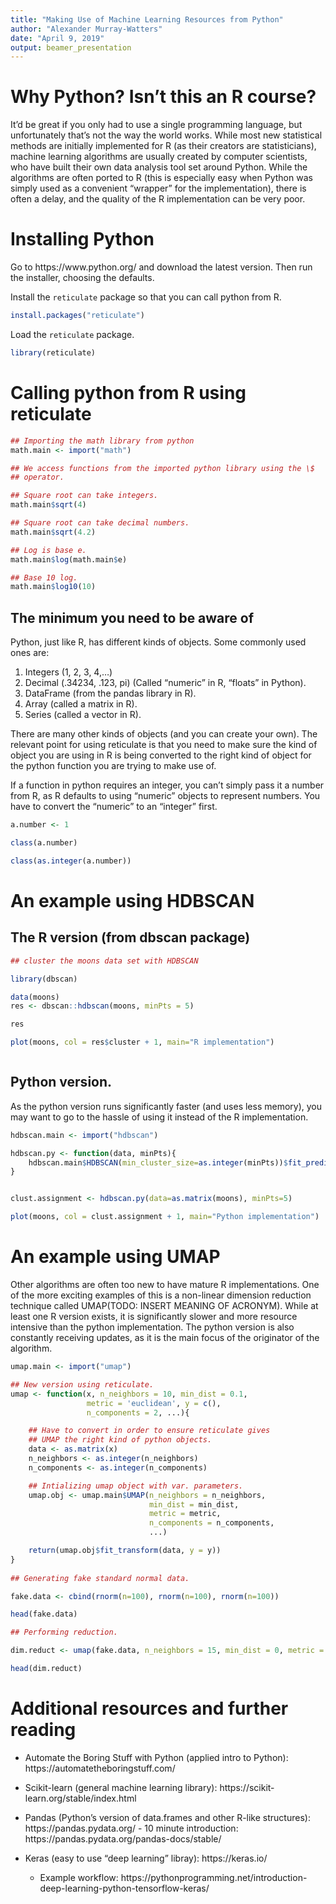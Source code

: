 ```yaml
---
title: "Making Use of Machine Learning Resources from Python"
author: "Alexander Murray-Watters"
date: "April 9, 2019"
output: beamer_presentation
---
```


# Why Python? Isn't this an R course?

It'd be great if you only had to use a single programming language,
but unfortunately that's not the way the world works. While most new
statistical methods are initially implemented for R (as their creators
are statisticians), machine learning algorithms are usually created by
computer scientists, who have built their own data analysis tool set
around Python. While the algorithms are often ported to R (this is
especially easy when Python was simply used as a convenient "wrapper"
for the implementation), there is often a delay, and the quality of
the R implementation can be very poor.


# Installing Python

Go to https://www.python.org/ and download the latest version. Then
run the installer, choosing the defaults.

Install the `reticulate` package so that you can call python from R.

```r
install.packages("reticulate")

```

Load the `reticulate` package.

```r
library(reticulate)

```


# Calling python from R using reticulate

```r

## Importing the math library from python
math.main <- import("math")

## We access functions from the imported python library using the \$
## operator.

## Square root can take integers.
math.main$sqrt(4)

## Square root can take decimal numbers.
math.main$sqrt(4.2)

## Log is base e.
math.main$log(math.main$e)

## Base 10 log.
math.main$log10(10)

```




## The minimum you need to be aware of
Python, just like R, has different kinds of objects. Some commonly
used ones are:

1. Integers (1, 2, 3, 4,...)
2. Decimal (.34234, .123, pi)
   (Called "numeric" in R, "floats" in Python).
3. DataFrame (from the pandas library in R).
4. Array (called a matrix in R).
5. Series (called a vector in R).

There are many other kinds of objects (and you can create your
own). The relevant point for using reticulate is that you need to make
sure the kind of object you are using in R is being converted to the
right kind of object for the python function you are trying to make
use of.

If a function in python requires an integer, you can't simply pass it
a number from R, as R defaults to using "numeric" objects to represent
numbers. You have to convert the "numeric" to an "integer" first.

```r

a.number <- 1

class(a.number)

class(as.integer(a.number))

```



# An example using HDBSCAN

## The R version (from dbscan package)

```r

## cluster the moons data set with HDBSCAN

library(dbscan)

data(moons)
res <- dbscan::hdbscan(moons, minPts = 5)

res

plot(moons, col = res$cluster + 1, main="R implementation")



```

## Python version.

As the python version runs significantly faster (and uses less memory),
you may want to go to the hassle of using it instead of the R
implementation.

```r

hdbscan.main <- import("hdbscan")

hdbscan.py <- function(data, minPts){
    hdbscan.main$HDBSCAN(min_cluster_size=as.integer(minPts))$fit_predict(data)
}


clust.assignment <- hdbscan.py(data=as.matrix(moons), minPts=5)

plot(moons, col = clust.assignment + 1, main="Python implementation")


```



# An example using UMAP

Other algorithms are often too new to have mature R
implementations. One of the more exciting examples of this is a
non-linear dimension reduction technique called UMAP(TODO: INSERT
MEANING OF ACRONYM). While at least one R version exists, it is
significantly slower and more resource intensive than the python
implementation. The python version is also constantly receiving
updates, as it is the main focus of the originator of the algorithm.

```r

umap.main <- import("umap")

## New version using reticulate.
umap <- function(x, n_neighbors = 10, min_dist = 0.1,
                 metric = 'euclidean', y = c(),
                 n_components = 2, ...){

    ## Have to convert in order to ensure reticulate gives 
    ## UMAP the right kind of python objects.
    data <- as.matrix(x)
    n_neighbors <- as.integer(n_neighbors)
    n_components <- as.integer(n_components)

    ## Intializing umap object with var. parameters.
    umap.obj <- umap.main$UMAP(n_neighbors = n_neighbors,
                               min_dist = min_dist,
                               metric = metric,
                               n_components = n_components,
                               ...)

    return(umap.obj$fit_transform(data, y = y))
}
 
## Generating fake standard normal data.

fake.data <- cbind(rnorm(n=100), rnorm(n=100), rnorm(n=100))

head(fake.data)

## Performing reduction.

dim.reduct <- umap(fake.data, n_neighbors = 15, min_dist = 0, metric = "euclidean", n_components = 1)

head(dim.reduct)

```

# Additional resources and further reading


- Automate the Boring Stuff with Python (applied intro to Python): https://automatetheboringstuff.com/

- Scikit-learn (general machine learning library): https://scikit-learn.org/stable/index.html

- Pandas (Python's version of data.frames and other R-like
  structures): https://pandas.pydata.org/
	  - 10 minute introduction: https://pandas.pydata.org/pandas-docs/stable/
 
- Keras (easy to use "deep learning" libray): https://keras.io/
	- Example workflow: https://pythonprogramming.net/introduction-deep-learning-python-tensorflow-keras/
	
	

